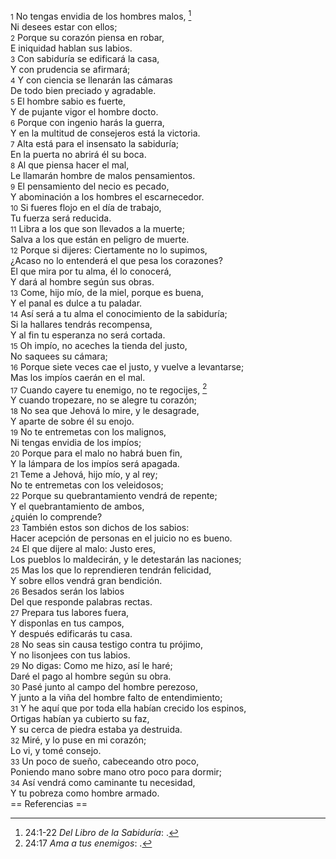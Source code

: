 {{anchor|1}} <small>1</small> No tengas envidia de los hombres malos, <ref>24:1-22 ''Del Libro de la Sabiduría'': {{lib|LU|95|4|5}}.</ref><br>
Ni desees estar con ellos;<br>
{{anchor|2}} <small>2</small> Porque su corazón piensa en robar,<br>
E iniquidad hablan sus labios.<br>
{{anchor|3}} <small>3</small> Con sabiduría se edificará la casa,<br>
Y con prudencia se afirmará;<br>
{{anchor|4}} <small>4</small> Y con ciencia se llenarán las cámaras<br>
De todo bien preciado y agradable.<br>
{{anchor|5}} <small>5</small> El hombre sabio es fuerte,<br>
Y de pujante vigor el hombre docto.<br>
{{anchor|6}} <small>6</small> Porque con ingenio harás la guerra,<br>
Y en la multitud de consejeros está la victoria.<br>
{{anchor|7}} <small>7</small> Alta está para el insensato la sabiduría;<br>
En la puerta no abrirá él su boca.<br>
{{anchor|8}} <small>8</small> Al que piensa hacer el mal,<br>
Le llamarán hombre de malos pensamientos.<br>
{{anchor|9}} <small>9</small> El pensamiento del necio es pecado,<br>
Y abominación a los hombres el escarnecedor.<br>
{{anchor|10}} <small>10</small> Si fueres flojo en el día de trabajo,<br>
Tu fuerza será reducida.<br>
{{anchor|11}} <small>11</small> Libra a los que son llevados a la muerte;<br>
Salva a los que están en peligro de muerte.<br>
{{anchor|12}} <small>12</small> Porque si dijeres: Ciertamente no lo supimos,<br>
¿Acaso no lo entenderá el que pesa los corazones?<br>
El que mira por tu alma, él lo conocerá,<br>
Y dará al hombre según sus obras.<br>
{{anchor|13}} <small>13</small> Come, hijo mío, de la miel, porque es buena,<br>
Y el panal es dulce a tu paladar.<br>
{{anchor|14}} <small>14</small> Así será a tu alma el conocimiento de la sabiduría;<br>
Si la hallares tendrás recompensa,<br>
Y al fin tu esperanza no será cortada.<br>
{{anchor|15}} <small>15</small> Oh impío, no aceches la tienda del justo,<br>
No saquees su cámara;<br>
{{anchor|16}} <small>16</small> Porque siete veces cae el justo, y vuelve a levantarse;<br>
Mas los impíos caerán en el mal.<br>
{{anchor|17}} <small>17</small> Cuando cayere tu enemigo, no te regocijes, <ref>24:17 ''Ama a tus enemigos'': {{lib|LU|131|10|8}}.</ref><br>
Y cuando tropezare, no se alegre tu corazón;<br>
{{anchor|18}} <small>18</small> No sea que Jehová lo mire, y le desagrade,<br>
Y aparte de sobre él su enojo.<br>
{{anchor|19}} <small>19</small> No te entremetas con los malignos,<br>
Ni tengas envidia de los impíos;<br>
{{anchor|20}} <small>20</small> Porque para el malo no habrá buen fin,<br>
Y la lámpara de los impíos será apagada.<br>
{{anchor|21}} <small>21</small> Teme a Jehová, hijo mío, y al rey;<br>
No te entremetas con los veleidosos;<br>
{{anchor|22}} <small>22</small> Porque su quebrantamiento vendrá de repente;<br>
Y el quebrantamiento de ambos,<br>
¿quién lo comprende?<br>
{{anchor|23}} <small>23</small> También estos son dichos de los sabios:<br>
Hacer acepción de personas en el juicio no es bueno.<br>
{{anchor|24}} <small>24</small> El que dijere al malo: Justo eres,<br>
Los pueblos lo maldecirán, y le detestarán las naciones;<br>
{{anchor|25}} <small>25</small> Mas los que lo reprendieren tendrán felicidad,<br>
Y sobre ellos vendrá gran bendición.<br>
{{anchor|26}} <small>26</small> Besados serán los labios<br>
Del que responde palabras rectas.<br>
{{anchor|27}} <small>27</small> Prepara tus labores fuera,<br>
Y disponlas en tus campos,<br>
Y después edificarás tu casa.<br>
{{anchor|28}} <small>28</small> No seas sin causa testigo contra tu prójimo,<br>
Y no lisonjees con tus labios.<br>
{{anchor|29}} <small>29</small> No digas: Como me hizo, así le haré;<br>
Daré el pago al hombre según su obra.<br>
{{anchor|30}} <small>30</small> Pasé junto al campo del hombre perezoso,<br>
Y junto a la viña del hombre falto de entendimiento;<br>
{{anchor|31}} <small>31</small> Y he aquí que por toda ella habían crecido los espinos,<br>
Ortigas habían ya cubierto su faz,<br>
Y su cerca de piedra estaba ya destruida.<br>
{{anchor|32}} <small>32</small> Miré, y lo puse en mi corazón;<br>
Lo vi, y tomé consejo.<br>
{{anchor|33}} <small>33</small> Un poco de sueño, cabeceando otro poco,<br>
Poniendo mano sobre mano otro poco para dormir;<br>
{{anchor|34}} <small>34</small> Así vendrá como caminante tu necesidad,<br>
Y tu pobreza como hombre armado.<br>
== Referencias ==

<references />
